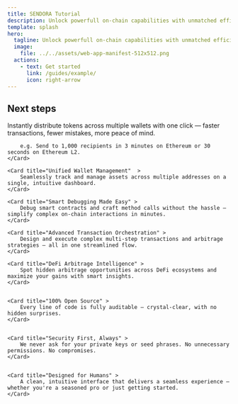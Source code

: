 ```yaml
---
title: SENDORA Tutorial
description: Unlock powerfull on-chain capabilities with unmatched efficiency, security, and simplicity.
template: splash
hero:
  tagline: Unlock powerfull on-chain capabilities with unmatched efficiency, security, and simplicity.
  image:
    file: ../../assets/web-app-manifest-512x512.png
  actions:
    - text: Get started
      link: /guides/example/
      icon: right-arrow
---
```



## Next steps

<CardGrid stagger>
	<Card title="Effortless Batch Transfers"  >
		Instantly distribute tokens across multiple wallets with one click — faster transactions, fewer mistakes, more peace of mind.

		e.g. Send to 1,000 recipients in 3 minutes on Ethereum or 30 seconds on Ethereum L2.
	</Card>

	<Card title="Unified Wallet Management"  >
		Seamlessly track and manage assets across multiple addresses on a single, intuitive dashboard.
	</Card>

	<Card title="Smart Debugging Made Easy" >
		Debug smart contracts and craft method calls without the hassle — simplify complex on-chain interactions in minutes.
	</Card>

	<Card title="Advanced Transaction Orchestration" >
		Design and execute complex multi-step transactions and arbitrage strategies — all in one streamlined flow.
	</Card>

	<Card title="DeFi Arbitrage Intelligence" >
		Spot hidden arbitrage opportunities across DeFi ecosystems and maximize your gains with smart insights.	
	</Card>


	<Card title="100% Open Source" >
		Every line of code is fully auditable — crystal-clear, with no hidden surprises.	
	</Card>


	<Card title="Security First, Always" >
		We never ask for your private keys or seed phrases. No unnecessary permissions. No compromises.
	</Card>


	<Card title="Designed for Humans" >
		A clean, intuitive interface that delivers a seamless experience — whether you're a seasoned pro or just getting started.
	</Card>
	
</CardGrid>
